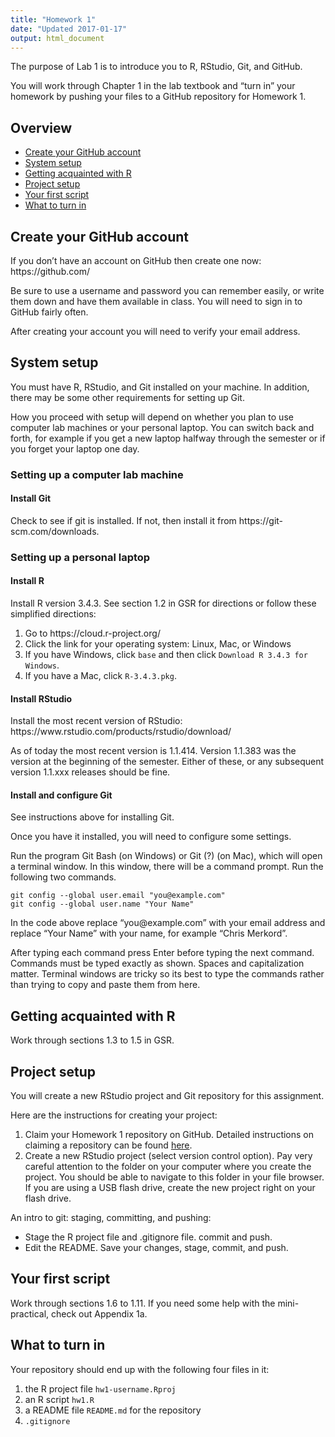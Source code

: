 ```yaml
---
title: "Homework 1"
date: "Updated 2017-01-17"
output: html_document
---
```


The purpose of Lab 1 is to introduce you to R, RStudio, Git, and GitHub.

You will work through Chapter 1 in the lab textbook and "turn in" your homework by pushing your files to a GitHub repository for Homework 1.

## Overview

- [Create your GitHub account](#create-your-github-account)
- [System setup](#system-setup)
- [Getting acquainted with R](#getting-acquainted-with-R)
- [Project setup](#project-setup)
- [Your first script](#your-first-script)
- [What to turn in](#what-to-turn-in)

## Create your GitHub account

If you don't have an account on GitHub then create one now: https://github.com/

Be sure to use a username and password you can remember easily, or write them down and have them available in class. You will need to sign in to GitHub fairly often.

After creating your account you will need to verify your email address.

## System setup

You must have R, RStudio, and Git installed on your machine. In addition, there may be some other requirements for setting up Git. 

How you proceed with setup will depend on whether you plan to use computer lab machines or your personal laptop. You can switch back and forth, for example if you get a new laptop halfway through the semester or if you forget your laptop one day.

### Setting up a computer lab machine

#### Install Git

Check to see if git is installed. If not, then install it from https://git-scm.com/downloads.

### Setting up a personal laptop

#### Install R

Install R version 3.4.3. See section 1.2 in GSR for directions or follow these simplified directions:

1. Go to https://cloud.r-project.org/
2. Click the link for your operating system: Linux, Mac, or Windows
3. If you have Windows, click `base` and then click `Download R 3.4.3 for Windows`.
4. If you have a Mac, click `R-3.4.3.pkg`.

#### Install RStudio

Install the most recent version of RStudio: https://www.rstudio.com/products/rstudio/download/

As of today the most recent version is 1.1.414. Version 1.1.383 was the version at the beginning of the semester. Either of these, or any subsequent version 1.1.xxx releases should be fine.

#### Install and configure Git

See instructions above for installing Git.

Once you have it installed, you will need to configure some settings. 

Run the program Git Bash (on Windows) or Git (?) (on Mac), which will open a terminal window. In this window, there will be a command prompt. Run the following two commands.

    git config --global user.email "you@example.com"
    git config --global user.name "Your Name"

In the code above replace "you@example.com" with your email address and replace "Your Name" with your name, for example "Chris Merkord".

After typing each command press Enter before typing the next command. Commands must be typed exactly as shown. Spaces and capitalization matter. Terminal windows are tricky so its best to type the commands rather than trying to copy and paste them from here.

## Getting acquainted with R

Work through sections 1.3 to 1.5 in GSR.

## Project setup

You will create a new RStudio project and Git repository for this assignment.

Here are the instructions for creating your project:

1. Claim your Homework 1 repository on GitHub. Detailed instructions on claiming a repository can be found [here](claim_repo.md).
2. Create a new RStudio project (select version control option). Pay very careful attention to the folder on your computer where you create the project. You should be able to navigate to this folder in your file browser. If you are using a USB flash drive, create the new project right on your flash drive.

An intro to git: staging, committing, and pushing:

- Stage the R project file and .gitignore file. commit and push.
- Edit the README. Save your changes, stage, commit, and push.

## Your first script

Work through sections 1.6 to 1.11. If you need some help with the mini-practical, check out Appendix 1a.

## What to turn in

Your repository should end up with the following four files in it:

1. the R project file `hw1-username.Rproj`
2. an R script `hw1.R`
4. a README file `README.md` for the repository
5. `.gitignore`